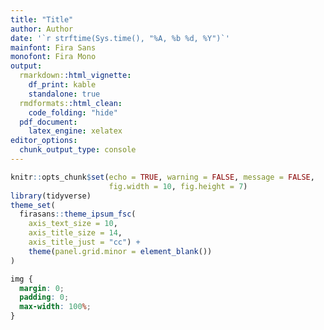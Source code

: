 ```yaml
---
title: "Title"
author: Author
date: '`r strftime(Sys.time(), "%A, %b %d, %Y")`'
mainfont: Fira Sans
monofont: Fira Mono
output:
  rmarkdown::html_vignette:
    df_print: kable
    standalone: true
  rmdformats::html_clean: 
    code_folding: "hide"
  pdf_document: 
    latex_engine: xelatex
editor_options: 
  chunk_output_type: console
---
```


```r
knitr::opts_chunk$set(echo = TRUE, warning = FALSE, message = FALSE,
                      fig.width = 10, fig.height = 7)
library(tidyverse)
theme_set(
  firasans::theme_ipsum_fsc(
    axis_text_size = 10, 
    axis_title_size = 14,
    axis_title_just = "cc") +
    theme(panel.grid.minor = element_blank())
)
```

```css
img {
  margin: 0;
  padding: 0;
  max-width: 100%;
}
```
